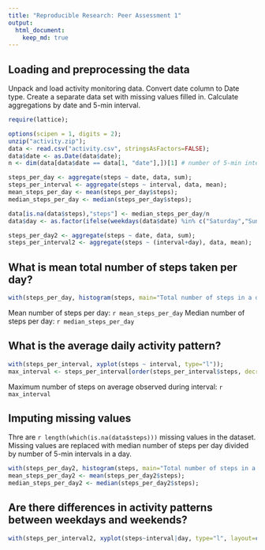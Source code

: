 ```yaml
---
title: "Reproducible Research: Peer Assessment 1"
output: 
  html_document:
    keep_md: true
---
```



## Loading and preprocessing the data

Unpack and load activity monitoring data. Convert date column to Date type. Create a separate data set with missing values filled in. Calculate aggregations by date and 5-min interval.
``` r
require(lattice);

options(scipen = 1, digits = 2);
unzip("activity.zip");
data <- read.csv("activity.csv", stringsAsFactors=FALSE);
data$date <- as.Date(data$date);
n <- dim(data[data$date == data[1, "date"],])[1] # number of 5-min intervals in a day

steps_per_day <- aggregate(steps ~ date, data, sum);
steps_per_interval <- aggregate(steps ~ interval, data, mean);
mean_steps_per_day <- mean(steps_per_day$steps);
median_steps_per_day <- median(steps_per_day$steps);

data[is.na(data$steps),"steps"] <- median_steps_per_day/n
data$day <- as.factor(ifelse(weekdays(data$date) %in% c("Saturday","Sunday"), "weekend", "weekday"));

steps_per_day2 <- aggregate(steps ~ date, data, sum);
steps_per_interval2 <- aggregate(steps ~ (interval+day), data, mean);
```

## What is mean total number of steps taken per day?

``` r
with(steps_per_day, histogram(steps, main="Total number of steps in a day"));
```
Mean number of steps per day: `r mean_steps_per_day`
Median number of steps per day: `r median_steps_per_day`


## What is the average daily activity pattern?

``` r
with(steps_per_interval, xyplot(steps ~ interval, type="l"));
max_interval <- steps_per_interval[order(steps_per_interval$steps, decreasing=T)[1],"interval"]
```

Maximum number of steps on average observed during interval: `r max_interval`

## Imputing missing values

Thre are `r length(which(is.na(data$steps)))` missing values in the dataset.
Missing values are replaced with median number of steps per day divided by number of 5-min intervals in a day.
``` r
with(steps_per_day2, histogram(steps, main="Total number of steps in a day"));
mean_steps_per_day2 <- mean(steps_per_day2$steps);
median_steps_per_day2 <- median(steps_per_day2$steps);
```


## Are there differences in activity patterns between weekdays and weekends?
```r
with(steps_per_interval2, xyplot(steps~interval|day, type="l", layout=c(1, 2)));
```